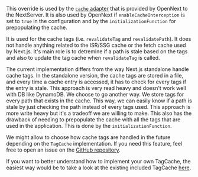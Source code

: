 This override is used by the [`cache` adapter](https://github.com/opennextjs/opennextjs-aws/blob/main/packages/open-next/src/adapters/cache.ts) that is provided by OpenNext to the NextServer. It is also used by OpenNext if `enableCacheInterception` is set to `true` in the configuration and by the `initializationFunction` for prepopulating the cache.

It is used for the cache tags (i.e. `revalidateTag` and `revalidatePath`). It does not handle anything related to the ISR/SSG cache or the fetch cache used by Next.js.
It's main role is to detremine if a path is stale based on the tags and also to update the tag cache when `revalidateTag` is called.

The current implementation differs from the way Next.js standalone handle cache tags. In the standalone version, the cache tags are stored in a file, and every time a cache entry is accessed, it has to check for every tags if the entry is stale. This approach is very read heavy and doesn't work well with DB like DynamoDB.
We choose to go another way. We store tags for every path that exists in the cache. This way, we can easily know if a path is stale by just checking the path instead of every tags used. This approach is more write heavy but it's a tradeoff we are willing to make.
This also has the drawback of needing to prepopulate the cache with all the tags that are used in the application. This is done by the `initializationFunction`.

We might allow to choose how cache tags are handled in the future depending on the `TagCache` implementation. If you need this feature, feel free to open an issue on the [GitHub repository](https://github.com/opennextjs/opennextjs-aws).

If you want to better understand how to implement your own TagCache, the easiest way would be to take a look at the existing included TagCache [here](https://github.com/opennextjs/opennextjs-aws/tree/main/packages/open-next/src/overrides/tagCache).